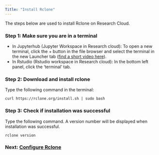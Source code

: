 ```yaml
---
Title: "Install Rclone"
---
```


The steps below are used to install Rclone on Research Cloud.

### Step 1: Make sure you are in a terminal
- In Jupyterhub (Jupyter Workspace in Research cloud): 
  To open a new terminal, click the + button in the file browser and select the terminal in the new Launcher tab
  ([find a short video here](https://jupyterlab.readthedocs.io/en/stable/user/terminal.html)).
- In Rstudio (Rstudio workspace in Research cloud):
  In the bottom left panel, click the 'terminal' tab.

### Step 2: Download and install rclone

Type the following command in the terminal:

`curl https://rclone.org/install.sh | sudo bash`

### Step 3: Check if installation was successful

Type the following command. A version number will be displayed when installation was successful.

```
rclone version
```


### Next: [Configure Rclone](rclone-config.qmd)
